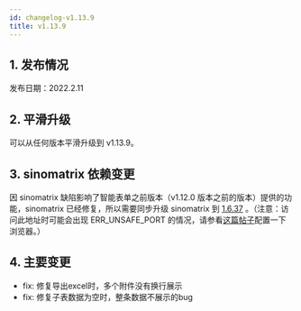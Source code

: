 ```yaml
---
id: changelog-v1.13.9
title: v1.13.9
---
```



## 1. 发布情况

发布日期：2022.2.11

<BundleList version="1.13.9" frontend="1.13.9" backend="1.13.9" font="1.13.0" />

## 2. 平滑升级

可以从任何版本平滑升级到 v1.13.9。

## 3. sinomatrix 依赖变更

因 sinomatrix 缺陷影响了智能表单之前版本（v1.12.0 版本之前的版本）提供的功能，sinomatrix 已经修复，所以需要同步升级 sinomatrix 到 [1.6.37](http://47.93.34.153:10080/sino-matrix/sino-matrix/blob/master/CHANGELOG.md) 。（注意：访问此地址时可能会出现 ERR_UNSAFE_PORT 的情况，请参看[这篇帖子](https://blog.csdn.net/kjcxmx/article/details/118122483)配置一下浏览器。）

## 4. 主要变更

- fix: 修复导出excel时，多个附件没有换行展示
- fix: 修复子表数据为空时，整条数据不展示的bug